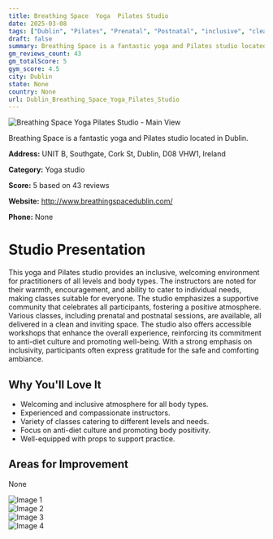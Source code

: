 ```yaml
---
title: Breathing Space  Yoga  Pilates Studio
date: 2025-03-08
tags: ["Dublin", "Pilates", "Prenatal", "Postnatal", "inclusive", "clean", "Dublin"]  
draft: false
summary: Breathing Space is a fantastic yoga and Pilates studio located in Dublin.
gm_reviews_count: 43
gm_totalScore: 5
gym_score: 4.5
city: Dublin
state: None
country: None
url: Dublin_Breathing_Space_Yoga_Pilates_Studio
---
```


<div className="aspect-[16/9] relative my-8">
  <img 
    src="https://lh5.googleusercontent.com/p/AF1QipPtnaYHG0uW5YpAoejBoyNaTs32j3PXwCH-TD-a=w1920-h1080-k-no"
    alt="Breathing Space  Yoga  Pilates Studio - Main View"
    className="object-cover absolute inset-0 w-full h-full rounded-lg"
  />
</div>

Breathing Space is a fantastic yoga and Pilates studio located in Dublin.

**Address:** UNIT B, Southgate, Cork St, Dublin, D08 VHW1, Ireland

**Category:** Yoga studio

**Score:** 5 based on 43 reviews

**Website:** http://www.breathingspacedublin.com/

**Phone:** None

# Studio Presentation

This yoga and Pilates studio provides an inclusive, welcoming environment for practitioners of all levels and body types. The instructors are noted for their warmth, encouragement, and ability to cater to individual needs, making classes suitable for everyone. The studio emphasizes a supportive community that celebrates all participants, fostering a positive atmosphere. Various classes, including prenatal and postnatal sessions, are available, all delivered in a clean and inviting space. The studio also offers accessible workshops that enhance the overall experience, reinforcing its commitment to anti-diet culture and promoting well-being. With a strong emphasis on inclusivity, participants often express gratitude for the safe and comforting ambiance.

## Why You'll Love It

- Welcoming and inclusive atmosphere for all body types.
- Experienced and compassionate instructors.
- Variety of classes catering to different levels and needs.
- Focus on anti-diet culture and promoting body positivity.
- Well-equipped with props to support practice.

## Areas for Improvement

None

<div className="grid grid-cols-1 xl:grid-cols-2 gap-4 my-8">
<div className="aspect-[4/3] relative"><img src="https://lh5.googleusercontent.com/p/AF1QipMx6Bl7Nm1_F4rHkMcgFtvRzBUE9c5rqOTm5f25=w1920-h1080-k-no" alt="Image 1" className="object-cover absolute inset-0 w-full h-full rounded-lg" /></div>
<div className="aspect-[4/3] relative"><img src="https://lh3.googleusercontent.com/gps-cs-s/AB5caB-LUjN4xOGSx0oFC3BDUVejYzNi46TftzO8Q6YRLJomgPJQ4CWEAnzql58DeLjcCGCoGkRdJeMEogInyCkffRG5MAzYWF9whwKtrePq014bHa8G3FfzvL8XUWf4nyDJill3SZM=w1920-h1080-k-no" alt="Image 2" className="object-cover absolute inset-0 w-full h-full rounded-lg" /></div>
<div className="aspect-[4/3] relative"><img src="https://lh3.googleusercontent.com/gps-cs-s/AB5caB8DHUZ2doME4az3LsAwStlGWsvJ9Ax-2O1WWUJ2wIanvT7Z8aYDwJ0P2FK8mS9QpEXZrVqExFDFOrM_kD7p5O5iHyl0hCHx5TLPTGvm2IXzL0CkPMf-2xdSO-iM4hlKCtMMMQ1V=w1920-h1080-k-no" alt="Image 3" className="object-cover absolute inset-0 w-full h-full rounded-lg" /></div>
<div className="aspect-[4/3] relative"><img src="https://lh5.googleusercontent.com/p/AF1QipO_PxvPmR1NuKnZjLTby4OV4wcDR0p0Mv6s00Wa=w1920-h1080-k-no" alt="Image 4" className="object-cover absolute inset-0 w-full h-full rounded-lg" /></div>
</div>